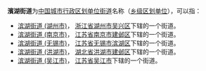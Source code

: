 '''濱湖街道'''为[[中国城市|中国城市]][[行政区划|行政区划单位]][[街道办事处|街道]]名称（[[乡级行政区划|乡级区划单位]]），可以指：

* [[滨湖街道_(湖州市)|滨湖街道 (湖州市)]]， [[浙江省|浙江省]][[湖州市|湖州市]][[吴兴区|吴兴区]]下辖的一个街道。
* [[滨湖街道_(南京市)|滨湖街道 (南京市)]]， [[江苏省|江苏省]][[南京市|南京市]][[建邺区|建邺区]]下辖的一个街道。
* [[滨湖街道_(无锡市)|滨湖街道 (无锡市)]]， [[江苏省|江苏省]][[无锡市|无锡市]][[滨湖区|滨湖区]]下辖的一个街道。
* [[滨湖街道_(洪湖市)|滨湖街道 (洪湖市)]]， [[湖北省|湖北省]][[洪湖市|洪湖市]][[建邺区|建邺区]]下辖的一个街道。
* [[滨湖街道_(吴江市)|滨湖街道 (吴江市)]]， [[江苏省|江苏省]][[吴江市|吴江市]]下辖的一个街道。
{{dab|B|Cat=四字乡级行政区划消歧义}}